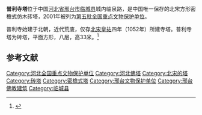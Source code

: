 {{coord|37|26|16|N|114|30|06|E|display=title|scale:10000}}
{{文物保护单位
| 级别 = 全国
| 名称 = 普利寺塔
| 图片 = 
| 所在 = [[河北省|河北省]][[临城县|临城县]]
| 分类 = 古建筑
| 时代 = [[北宋|北宋]]
| 编号 = [[第五批全国重点文物保护单位|第五批]]第217项
| 登录 = 2001年6月25日
}}
'''普利寺塔'''位于中国[[河北省|河北省]][[邢台市|邢台市]][[临城县|临城县]]城内临泉路，是中国唯一保存的北宋方形密檐式仿木砖塔，2001年被列为[[第五批全国重点文物保护单位|第五批全国重点文物保护单位]]。

普利寺始建于北朝，近代荒废，仅存[[北宋|北宋]][[皇祐|皇祐]]四年（1052年）所建寺塔。普利寺塔为砖塔，平面方形，八层，高33米。<ref>{{Cite book |title=全国重点文物保护单位·第一至第五批·第Ⅰ卷 |publisher=文物出版社 |year=2004 |isbn=7-5010-1525-2 |pages=234 }}</ref>

==参考文献==
{{reflist}}

{{河北全国重点文物保护单位}}

{{DEFAULTSORT:Pu}}
[[Category:河北全国重点文物保护单位|Category:河北全国重点文物保护单位]]
[[Category:河北佛塔|Category:河北佛塔]]
[[Category:北宋的塔|Category:北宋的塔]]
[[Category:砖塔|Category:砖塔]]
[[Category:密檐式塔|Category:密檐式塔]]
[[Category:邢台文物保护单位|Category:邢台文物保护单位]]
[[Category:邢台佛教建筑|Category:邢台佛教建筑]]
[[Category:临城县|Category:临城县]]